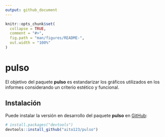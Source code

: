 ```yaml
---
output: github_document
---
```


<!-- README.md is generated from README.Rmd. Please edit that file -->

```r
knitr::opts_chunk$set(
  collapse = TRUE,
  comment = "#>",
  fig.path = "man/figures/README-",
  out.width = "100%"
)
```

# pulso

<!-- badges: start -->
<!-- badges: end -->

El objetivo del paquete **pulso** es estandarizar los gráficos utilizados en los informes considerando un criterio estético y funcional.

## Instalación

Puede instalar la versión en desarrollo del paquete **pulso** en [GitHub](https://github.com/aito123/pulso):

``` r
# install.packages("devtools")
devtools::install_github("aito123/pulso")
```

